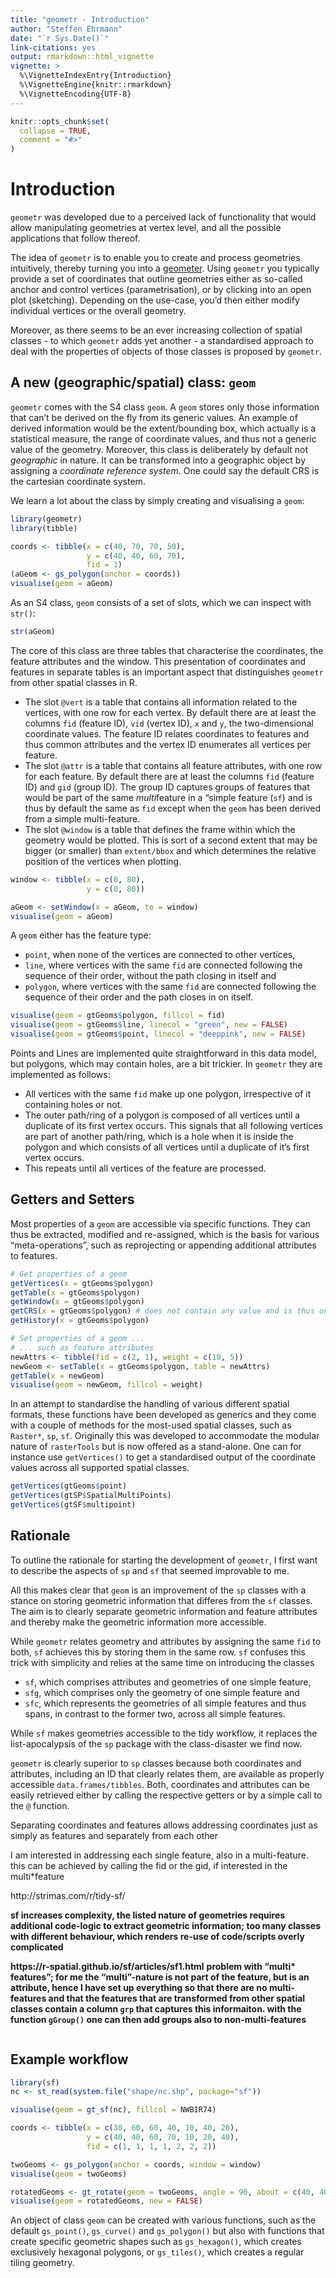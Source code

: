 ```yaml
---
title: "geometr - Introduction"
author: "Steffen Ehrmann"
date: "`r Sys.Date()`"
link-citations: yes
output: rmarkdown::html_vignette
vignette: >
  %\VignetteIndexEntry{Introduction}
  %\VignetteEngine{knitr::rmarkdown}
  %\VignetteEncoding{UTF-8}
---
```


```r
knitr::opts_chunk$set(
  collapse = TRUE,
  comment = "#>"
)
```

# Introduction

`geometr` was developed due to a perceived lack of functionality that would allow manipulating geometries at vertex level, and all the possible applications that follow thereof.

The idea of `geometr` is to enable you to create and process geometries intuitively, thereby turning you into a [geometer](https://en.wikipedia.org/wiki/List_of_geometers). Using `geometr` you typically provide a set of coordinates that outline geometries either as so-called anchor and control vertices (parametrisation), or by clicking into an open plot (sketching). Depending on the use-case, you'd then either modify individual vertices or the overall geometry.

Moreover, as there seems to be an ever increasing collection of spatial classes - to which `geometr` adds yet another - a standardised approach to deal with the properties of objects of those classes is proposed by `geometr`.

## A new (geographic/spatial) class: `geom`
`geometr` comes with the S4 class `geom`. A `geom` stores only those information that can't be derived on the fly from its generic values. An example of derived information would be the extent/bounding box, which actually is a statistical measure, the range of coordinate values, and thus not a generic value of the geometry. Moreover, this class is deliberately by default not *geographic* in nature. It can be transformed into a geographic object by assigning a *coordinate reference system*. One could say the default CRS is the cartesian coordinate system.

We learn a lot about the class by simply creating and visualising a `geom`:

```r
library(geometr)
library(tibble)

coords <- tibble(x = c(40, 70, 70, 50),
                 y = c(40, 40, 60, 70),
                 fid = 1)
(aGeom <- gs_polygon(anchor = coords))
visualise(geom = aGeom)
```

As an S4 class, `geom` consists of a set of slots, which we can inspect with `str()`:

```r
str(aGeom)
```

The core of this class are three tables that characterise the coordinates, the feature attributes and the window. This presentation of coordinates and features in separate tables is an important aspect that distinguishes `geometr` from other spatial classes in R.

- The slot `@vert` is a table that contains all information related to the vertices, with one row for each vertex. By default there are at least the columns `fid` (feature ID), `vid` (vertex ID), `x` and `y`, the two-dimensional coordinate values. The feature ID relates coordinates to features and thus common attributes and the vertex ID enumerates all vertices per feature.
- The slot `@attr` is a table that contains all feature attributes, with one row for each feature. By default there are at least the columns `fid` (feature ID) and `gid` (group ID). The group ID captures groups of features that would be part of the same *multi*feature in a "simple feature (`sf`) and is thus by default the same as `fid` except when the `geom` has been derived from a simple multi-feature.
- The slot `@window` is a table that defines the frame within which the geometry would be plotted. This is sort of a second extent that may be bigger (or smaller) than `extent/bbox` and which determines the relative position of the vertices when plotting.

```r
window <- tibble(x = c(0, 80),
                 y = c(0, 80))

aGeom <- setWindow(x = aGeom, to = window)
visualise(geom = aGeom)
```

A `geom` either has the feature type:

- `point`, when none of the vertices are connected to other vertices, 
- `line`, where vertices with the same `fid` are connected following the sequence of their order, without the path closing in itself and
- `polygon`, where vertices with the same `fid` are connected following the sequence of their order and the path closes in on itself.

```r
visualise(geom = gtGeoms$polygon, fillcol = fid)
visualise(geom = gtGeoms$line, linecol = "green", new = FALSE)
visualise(geom = gtGeoms$point, linecol = "deeppink", new = FALSE)
```

Points and Lines are implemented quite straightforward in this data model, but polygons, which may contain
holes, are a bit trickier. In `geometr` they are implemented as follows:

- All vertices with the same `fid` make up one polygon, irrespective of it containing holes or not.
- The outer path/ring of a polygon is composed of all vertices until a duplicate of its first vertex
occurs. This signals that all following vertices are part of another path/ring, which is a hole when it is inside the polygon and which consists of all vertices until a duplicate of it's first vertex occurs.
- This repeats until all vertices of the feature are processed.

## Getters and Setters

Most properties of a `geom` are accessible via specific functions. They can thus be extracted, modified and re-assigned, which is the basis for various "meta-operations", such as reprojecting or appending additional attributes to features.

```r
# Get properties of a geom
getVertices(x = gtGeoms$polygon)
getTable(x = gtGeoms$polygon)
getWindow(x = gtGeoms$polygon)
getCRS(x = gtGeoms$polygon) # does not contain any value and is thus only valid in the cartesian coordinate system
getHistory(x = gtGeoms$polygon)

# Set properties of a geom ...
# ... such as feature attributes
newAttrs <- tibble(fid = c(2, 1), weight = c(10, 5))
newGeom <- setTable(x = gtGeoms$polygon, table = newAttrs)
getTable(x = newGeom)
visualise(geom = newGeom, fillcol = weight)
```

In an attempt to standardise the handling of various different spatial formats, these functions have been developed as generics and they come with a couple of methods for the most-used spatial classes, such as `Raster*`, `sp`, `sf`. Originally this was developed to accommodate the modular nature of `rasterTools` but is now offered as a stand-alone. One can for instance use `getVertices()` to get a standardised output of the coordinate values across all supported spatial classes.

```r
getVertices(gtGeoms$point)
getVertices(gtSP$SpatialMultiPoints)
getVertices(gtSF$multipoint)
```

## Rationale

To outline the rationale for starting the development of `geometr`, I first want to describe the aspects of `sp` and `sf` that seemed improvable to me.

All this makes clear that `geom` is an improvement of the `sp` classes with a stance on storing geometric information that differes from the `sf` classes. The aim is to clearly separate geometric information and feature attributes and thereby make the geometric information more accessible. 

While `geometr` relates geometry and attributes by assigning the same `fid` to both, `sf` achieves this by storing them in the same row. `sf` confuses this trick with simplicity and relies at the same time on introducing the classes 

- `sf`, which comprises attributes and geometries of one simple feature, 
- `sfg`, which comprises only the geometry of one simple feature and 
- `sfc`, which represents the geometries of all simple features and thus spans, in contrast to the former two, across all simple features.

While `sf` makes geometries accessible to the tidy workflow, it replaces the list-apocalypsis of the `sp` package with the class-disaster we find now.

`geometr` is clearly superior to `sp` classes because both coordinates and attributes, including an ID that clearly relates them, are available as properly accessible `data.frames/tibbles`. Both, coordinates and attributes can be easily retrieved either by calling the respective getters or by a simple call to the `@` function.

Separating coordinates and features allows addressing coordinates just as simply as features and separately from each other

I am interested in addressing each single feature, also in a multi-feature. this can be achieved by calling the fid or the gid, if interested in the multi*feature

http://strimas.com/r/tidy-sf/

**sf increases complexity, the listed nature of geometries requires additional code-logic to extract geometric information; too many classes with different behaviour, which renders re-use of code/scripts overly complicated**

**https://r-spatial.github.io/sf/articles/sf1.html**
**problem with "multi* features"; for me the "multi"-nature is not part of the feature, but is an attribute, hence I have set up everything so that there are no multi-features and that the features that are transformed from other spatial classes contain a column `grp` that captures this informaiton. with the function `gGroup()` one can then add groups also to non-multi-features**

```r

```


## Example workflow

```r
library(sf)
nc <- st_read(system.file("shape/nc.shp", package="sf"))

visualise(geom = gt_sf(nc), fillcol = NWBIR74)
```


```r

coords <- tibble(x = c(30, 60, 60, 40, 10, 40, 20),
                 y = c(40, 40, 60, 70, 10, 20, 40),
                 fid = c(1, 1, 1, 1, 2, 2, 2))

twoGeoms <- gs_polygon(anchor = coords, window = window)
visualise(geom = twoGeoms)

rotatedGeoms <- gt_rotate(geom = twoGeoms, angle = 90, about = c(40, 40))
visualise(geom = rotatedGeoms, new = FALSE)
```

An object of class `geom` can be created with various functions, such as the default `gs_point()`, `gs_curve()` and `gs_polygon()` but also with functions that create specific geometric shapes such as `gs_hexagon()`, which creates exclusively hexagonal polygons, or `gs_tiles()`, which creates a regular tiling geometry.